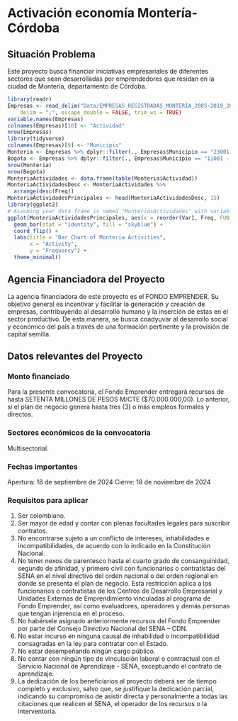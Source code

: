 # Activación economía Montería-Córdoba

## Situación Problema
Este proyecto busca financiar iniciativas empresariales de diferentes sectores que sean desarrolladas por emprendedores que residan en la ciudad de Montería, departamento de Córdoba.

```r
library(readr)
Empresas <- read_delim("Data/EMPRESAS_REGISTRADAS_MONTERIA_2005-2019_20241011.csv", 
    delim = ";", escape_double = FALSE, trim_ws = TRUE)
variable.names(Empresas)
colnames(Empresas)[10] <- "Actividad"
nrow(Empresas)
library(tidyverse)
colnames(Empresas)[9] <- "Municipio"
Monteria <- Empresas %>% dplyr::filter(., Empresas$Municipio == "23001 - MONTERIA")
Bogota <- Empresas %>% dplyr::filter(., Empresas$Municipio == "11001 - BOGOTA")
nrow(Monteria)
nrow(Bogota)
MonteriaActividades <- data.frame(table(Monteria$Actividad)) 
MonteriaActividadesDesc <- MonteriaActividades %>% 
  arrange(desc(Freq))
MonteriaActividadesPrincipales <- head(MonteriaActividadesDesc, 15)
library(ggplot2)
# Assuming your data frame is named "MonteriasActividades" with variables "Var1" and "Freq"
ggplot(MonteriaActividadesPrincipales, aes(x = reorder(Var1, Freq, FUN = "mean"), y = Freq)) +
  geom_bar(stat = "identity", fill = "skyblue") +
  coord_flip() +
  labs(title = "Bar Chart of Monteria Activities",
       x = "Activity",
       y = "Frequency") +
  theme_minimal()
```


## Agencia Financiadora del Proyecto
La agencia financiadora de este proyecto es el FONDO EMPRENDER. Su objetivo general es incentivar y facilitar la generación y creación de empresas, contribuyendo al desarrollo humano y la inserción de estas en el sector productivo. De esta manera, se busca coadyuvar al desarrollo social y económico del país a través de una formación pertinente y la provisión de capital semilla.

## Datos relevantes del Proyecto

### Monto financiado
Para la presente convocatoria, el Fondo Emprender entregará recursos de hasta SETENTA MILLONES DE PESOS M/CTE ($70.000.000,00). Lo anterior, si el plan de negocio genera hasta tres (3) o más empleos formales y directos.

### Sectores económicos de la convocatoria
Multisectorial.

### Fechas importantes
Apertura: 18 de septiembre de 2024
Cierre: 18 de noviembre de 2024

### Requisitos para aplicar
1. Ser colombiano. 
2. Ser mayor de edad y contar con plenas facultades legales para suscribir contratos. 
3. No encontrarse sujeto a un conflicto de intereses, inhabilidades e incompatibilidades, de acuerdo con lo indicado en la Constitución Nacional. 
4. No tener nexos de parentesco hasta el cuarto grado de consanguinidad, segundo de afinidad, y primero civil con funcionarios o contratistas del SENA en el nivel directivo del orden nacional o del orden regional en donde se presenta el plan de negocio. Esta restricción aplica a los funcionarios o contratistas de los Centros de Desarrollo Empresarial y Unidades Externas de Emprendimiento vinculadas al programa de Fondo Emprender, así como evaluadores, operadores y demás personas que tengan injerencia en el proceso. 
5. No habérsele asignado anteriormente recursos del Fondo Emprender por parte del Consejo Directivo Nacional del SENA – CDN. 
6. No estar incurso en ninguna causal de inhabilidad o incompatibilidad consagradas en la ley para contratar con el Estado. 
7. No estar desempeñando ningún cargo público. 
8. No contar con ningún tipo de vinculación laboral o contractual con el Servicio Nacional de Aprendizaje - SENA, exceptuando el contrato de aprendizaje. 
9. La dedicación de los beneficiarios al proyecto deberá ser de tiempo completo y exclusivo, salvo que, se justifique la dedicación parcial, indicando su compromiso de asistir directa y personalmente a todas las citaciones que realicen el SENA, el operador de los recursos o la interventoría. 


